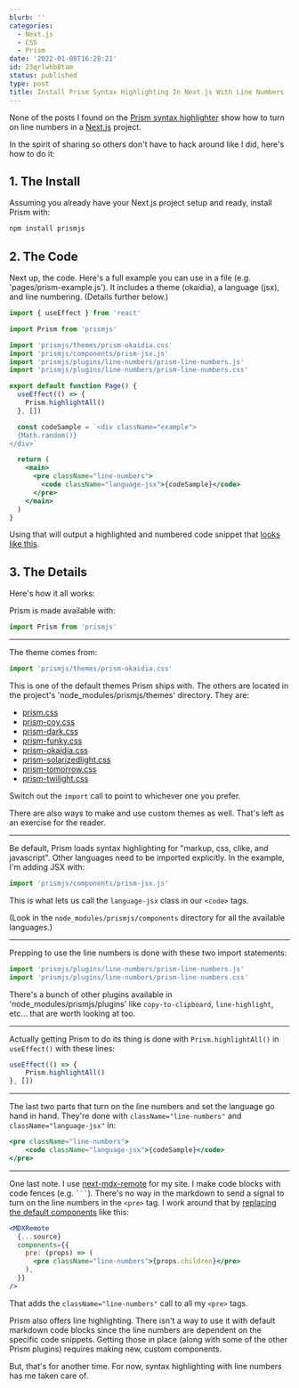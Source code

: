```yaml
---
blurb: ''
categories:
  - Next.js
  - CSS
  - Prism
date: '2022-01-08T16:28:21'
id: 23qrlwhb8tam
status: published
type: post
title: Install Prism Syntax Highlighting In Next.js With Line Numbers
---
```


None of the posts I found on the [Prism syntax highlighter](https://prismjs.com/) show how to turn on line numbers in a [Next.js](https://nextjs.org/) project. 

In the spirit of sharing so others don't have to hack around like I did, here's how to do it:

## 1. The Install

Assuming you already have your Next.js project setup and ready, install Prism with:

```bash
npm install prismjs
```

## 2. The Code

Next up, the code. Here's a full example you can use in a file (e.g. 'pages/prism-example.js'). It includes a theme (okaidia), a language (jsx), and line numbering. (Details further below.)


```jsx
import { useEffect } from 'react'

import Prism from 'prismjs'

import 'prismjs/themes/prism-okaidia.css'
import 'prismjs/components/prism-jsx.js'
import 'prismjs/plugins/line-numbers/prism-line-numbers.js'
import 'prismjs/plugins/line-numbers/prism-line-numbers.css'

export default function Page() {
  useEffect(() => {
    Prism.highlightAll()
  }, [])

  const codeSample = `<div className="example">
  {Math.random()}
</div>`

  return (
    <main>
      <pre className="line-numbers">
        <code className="language-jsx">{codeSample}</code>
      </pre>
    </main>
  )
}
```

Using that will output a highlighted and numbered code snippet that [looks like this](https://scratchpad.alanwsmith.com/prism-minimal-example-with-line-numbers-and-theme).


## 3. The Details

Here's how it all works:

Prism is made available with:

```jsx
import Prism from 'prismjs'
```

---

The theme comes from:

```jsx
import 'prismjs/themes/prism-okaidia.css'
```

This is one of the default themes Prism ships with. The others are located in the project's 'node_modules/prismjs/themes' directory. They are:

- [prism.css](https://scratchpad.alanwsmith.com/prism-default-theme-examples/prism)
- [prism-coy.css](https://scratchpad.alanwsmith.com/prism-default-theme-examples/coy)
- [prism-dark.css](https://scratchpad.alanwsmith.com/prism-default-theme-examples/dark)
- [prism-funky.css](https://scratchpad.alanwsmith.com/prism-default-theme-examples/funky)
- [prism-okaidia.css](https://scratchpad.alanwsmith.com/prism-default-theme-examples/okaidia)
- [prism-solarizedlight.css](https://scratchpad.alanwsmith.com/prism-default-theme-examples/solarizedlight)
- [prism-tomorrow.css](https://scratchpad.alanwsmith.com/prism-default-theme-examples/tomorrow)
- [prism-twilight.css](https://scratchpad.alanwsmith.com/prism-default-theme-examples/twilight)

Switch out the `import` call to point to whichever one you prefer.

There are also ways to make and use custom themes as well. That's left as an exercise for the reader. 

--- 

Be default, Prism loads syntax highlighting for "markup, css, clike, and javascript". Other languages need to be imported explicitly. In the example, I'm adding JSX with:

```jsx
import 'prismjs/components/prism-jsx.js'
```

This is what lets us call the <code className="language-jsx border border-black">language-jsx</code> class in our <code className="border border-black language-markup">&lt;code&gt;</code> tags.

(Look in the `node_modules/prismjs/components` directory for all the available languages.)

---

Prepping to use the line numbers is done with these two import statements:

```jsx
import 'prismjs/plugins/line-numbers/prism-line-numbers.js'
import 'prismjs/plugins/line-numbers/prism-line-numbers.css'
```

There's a bunch of other plugins available in 'node_modules/prismjs/plugins' like <code className="language-bash">copy-to-clipboard</code>, <code className="language-bash">line-highlight</code>, etc... that are worth looking at too.

---

Actually getting Prism to do its thing is done with <code className="language-jsx">Prism.highlightAll()</code> in <code className="language-jsx">useEffect()</code> with these lines: 

```jsx
useEffect(() => {
    Prism.highlightAll()
}, [])
```


---

The last two parts that turn on the line numbers and set the language go hand in hand. They're done with <code className="language-jsx">className="line-numbers"</code> and <code className="language-jsx">className="language-jsx"</code> in:


```jsx
<pre className="line-numbers">
    <code className="language-jsx">{codeSample}</code>
</pre>
```

---

One last note. I use [next-mdx-remote](https://github.com/hashicorp/next-mdx-remote) for my site. I make code blocks with code fences (e.g. <code>```</code>). There's no way in the markdown to send a signal to turn on the line numbers in the <code className="language-markdown">&lt;pre&gt;</code> tag. I work around that by [replacing the default components](https://github.com/hashicorp/next-mdx-remote#replacing-default-components) like this:

```jsx
<MDXRemote
  {...source}
  components={{
    pre: (props) => (
      <pre className="line-numbers">{props.children}</pre>
    ),
  }}
/>
```

That adds the <code className="language-jsx">className="line-numbers"</code> call to all my <code className="language-markdown">&lt;pre&gt;</code> tags. 

Prism also offers line highlighting. There isn't a way to use it with default markdown code blocks since the line numbers are dependent on the specific code snippets. Getting those in place (along with some of the other Prism plugins) requires making new, custom components. 

But, that's for another time. For now, syntax highlighting with line numbers has me taken care of.

